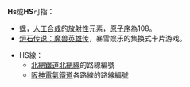 '''Hs'''或'''HS'''可指：
*[[𨭆|𨭆]]，[[人工合成元素|人工合成]]的[[放射性|放射性]]元素，[[原子序|原子序]]為108。
*[[炉石传说：魔兽英雄传|炉石传说：魔兽英雄传]]，暴雪娱乐的集换式卡片游戏。
{{線路名消歧義}}
*HS線：
**[[北總鐵道|北總鐵道]][[北總線|北總線]]的路線編號
**[[阪神電氣鐵道|阪神電氣鐵道]]各路線的路線編號
{{disambig|cat=二字拉丁字母縮寫消歧義}}